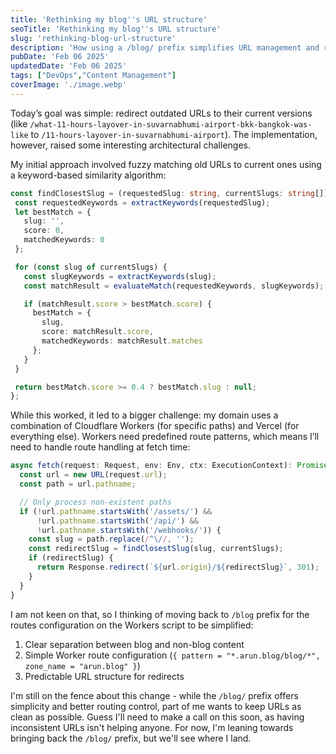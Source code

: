 ```yaml
---
title: 'Rethinking my blog''s URL structure'
seoTitle: 'Rethinking my blog''s URL structure'
slug: 'rethinking-blog-url-structure'
description: 'How using a /blog/ prefix simplifies URL management and routing in static sites.'
pubDate: 'Feb 06 2025'
updatedDate: 'Feb 06 2025'
tags: ["DevOps","Content Management"]
coverImage: './image.webp'
---
```


Today’s goal was simple: redirect outdated URLs to their current versions (like `/what-11-hours-layover-in-suvarnabhumi-airport-bkk-bangkok-was-like` to `/11-hours-layover-in-suvarnabhumi-airport`). The implementation, however, raised some interesting architectural challenges.


My initial approach involved fuzzy matching old URLs to current ones using a keyword-based similarity algorithm:


```typescript
const findClosestSlug = (requestedSlug: string, currentSlugs: string[]): string | null => {
 const requestedKeywords = extractKeywords(requestedSlug);
 let bestMatch = {
   slug: '',
   score: 0,
   matchedKeywords: 0
 };

 for (const slug of currentSlugs) {
   const slugKeywords = extractKeywords(slug);
   const matchResult = evaluateMatch(requestedKeywords, slugKeywords);

   if (matchResult.score > bestMatch.score) {
     bestMatch = {
       slug,
       score: matchResult.score,
       matchedKeywords: matchResult.matches
     };
   }
 }

 return bestMatch.score >= 0.4 ? bestMatch.slug : null;
};
```


While this worked, it led to a bigger challenge: my domain uses a combination of Cloudflare Workers (for specific paths) and Vercel (for everything else). Workers need predefined route patterns, which means I’ll need to handle route handling at fetch time:


```typescript
async fetch(request: Request, env: Env, ctx: ExecutionContext): Promise<Response> {
  const url = new URL(request.url);
  const path = url.pathname;

  // Only process non-existent paths
  if (!url.pathname.startsWith('/assets/') && 
      !url.pathname.startsWith('/api/') && 
      !url.pathname.startsWith('/webhooks/')) {
    const slug = path.replace(/^\//, '');
    const redirectSlug = findClosestSlug(slug, currentSlugs);
    if (redirectSlug) {
      return Response.redirect(`${url.origin}/${redirectSlug}`, 301);
    }
  }
}
```


I am not keen on that, so I thinking of moving back to `/blog` prefix for the routes configuration on the Workers script to be simplified:

1. Clear separation between blog and non-blog content
2. Simple Worker route configuration (`{ pattern = "*.arun.blog/blog/*", zone_name = "arun.blog" }`)
3. Predictable URL structure for redirects

I'm still on the fence about this change - while the `/blog/` prefix offers simplicity and better routing control, part of me wants to keep URLs as clean as possible. Guess I'll need to make a call on this soon, as having inconsistent URLs isn't helping anyone. For now, I'm leaning towards bringing back the `/blog/` prefix, but we'll see where I land.

